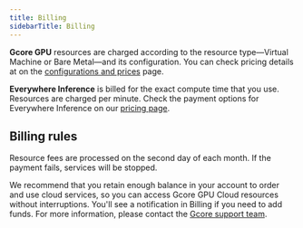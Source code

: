 ---
title: Billing
sidebarTitle: Billing
---

**Gcore GPU** resources are charged according to the resource type—Virtual Machine or Bare Metal—and its configuration. You can check pricing details at on the [configurations and prices](https://gcore.com/cloud/ai-gpu) page.

**Everywhere Inference** is billed for the exact compute time that you use. Resources are charged per minute. Check the payment options for Everywhere Inference on our [pricing page](https://gcore.com/pricing/cloud#inference.).

## Billing rules

Resource fees are processed on the second day of each month. If the payment fails, services will be stopped.

We recommend that you retain enough balance in your account to order and use cloud services, so you can access Gcore GPU Cloud resources without interruptions. You'll see a notification in Billing if you need to add funds. For more information, please contact the [Gcore support team](mailto:support@gcore.com).